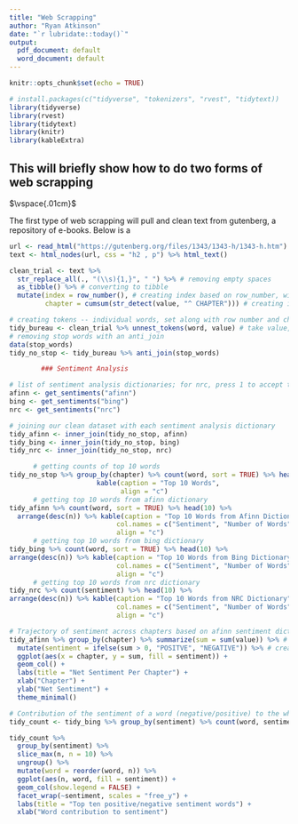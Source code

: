 ```yaml
---
title: "Web Scrapping"
author: "Ryan Atkinson"
date: "`r lubridate::today()`"
output:
  pdf_document: default
  word_document: default
---
```


```r
knitr::opts_chunk$set(echo = TRUE)
```

```r
# install.packages(c("tidyverse", "tokenizers", "rvest", "tidytext))
library(tidyverse)
library(rvest)
library(tidytext)
library(knitr)
library(kableExtra)
```

## This will briefly show how to do two forms of web scrapping

$\vspace{.01cm}$

The first type of web scrapping will pull and clean text from gutenberg, a repository of e-books.
Below is a 


```r
url <- read_html("https://gutenberg.org/files/1343/1343-h/1343-h.htm")
text <- html_nodes(url, css = "h2 , p") %>% html_text()
```

```r
clean_trial <- text %>% 
  str_replace_all(., "(\\s){1,}", " ") %>% # removing empty spaces
  as_tibble() %>% # converting to tibble
  mutate(index = row_number(), # creating index based on row_number, will be useful later
         chapter = cumsum(str_detect(value, "^ CHAPTER"))) # creating index based on condition when matching string is TRUE in value column, using cumsum() to add when string is detected
```

```r
# creating tokens -- individual words, set along with row number and chapter number that were created above
tidy_bureau <- clean_trial %>% unnest_tokens(word, value) # take value, convert to word as individual token
# removing stop words with an anti_join
data(stop_words)
tidy_no_stop <- tidy_bureau %>% anti_join(stop_words)
```

```r
        ### Sentiment Analysis

# list of sentiment analysis dictionaries; for nrc, press 1 to accept terms
afinn <- get_sentiments("afinn")
bing <- get_sentiments("bing")
nrc <- get_sentiments("nrc")

# joining our clean dataset with each sentiment analysis dictionary
tidy_afinn <- inner_join(tidy_no_stop, afinn)
tidy_bing <- inner_join(tidy_no_stop, bing)
tidy_nrc <- inner_join(tidy_no_stop, nrc)

      # getting counts of top 10 words
tidy_no_stop %>% group_by(chapter) %>% count(word, sort = TRUE) %>% head(10) %>% 
                      kable(caption = "Top 10 Words",
                            align = "c")
      # getting top 10 words from afinn dictionary
tidy_afinn %>% count(word, sort = TRUE) %>% head(10) %>% 
  arrange(desc(n)) %>% kable(caption = "Top 10 Words from Afinn Dictionary", 
                           col.names = c("Sentiment", "Number of Words"),
                           align = "c")
      # getting top 10 words from bing dictionary
tidy_bing %>% count(word, sort = TRUE) %>% head(10) %>% 
arrange(desc(n)) %>% kable(caption = "Top 10 Words from Bing Dictionary", 
                           col.names = c("Sentiment", "Number of Words"),
                           align = "c")
      # getting top 10 words from nrc dictionary
tidy_nrc %>% count(sentiment) %>% head(10) %>% 
arrange(desc(n)) %>% kable(caption = "Top 10 Words from NRC Dictionary", 
                           col.names = c("Sentiment", "Number of Words"),
                           align = "c")
```

```r
# Trajectory of sentiment across chapters based on afinn sentiment dictionary
tidy_afinn %>% group_by(chapter) %>% summarize(sum = sum(value)) %>% # getting sum of value per chapter
  mutate(sentiment = ifelse(sum > 0, "POSITVE", "NEGATIVE")) %>% # creating new column to use as color based on pos/neg sentiment
  ggplot(aes(x = chapter, y = sum, fill = sentiment)) +
  geom_col() +
  labs(title = "Net Sentiment Per Chapter") +
  xlab("Chapter") +
  ylab("Net Sentiment") +
  theme_minimal()
```

```r
# Contribution of the sentiment of a word (negative/positive) to the whole text
tidy_count <- tidy_bing %>% group_by(sentiment) %>% count(word, sentiment, sort = TRUE)

tidy_count %>% 
  group_by(sentiment) %>%
  slice_max(n, n = 10) %>% 
  ungroup() %>%
  mutate(word = reorder(word, n)) %>%
  ggplot(aes(n, word, fill = sentiment)) +
  geom_col(show.legend = FALSE) +
  facet_wrap(~sentiment, scales = "free_y") +
  labs(title = "Top ten positive/negative sentiment words") +
  xlab("Word contribution to sentiment")
```

